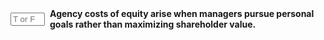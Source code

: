 ::: {.question-block}

<form onsubmit="event.preventDefault(); checkAnswerBox('module9_tf_q74','T')" style="display: flex; align-items: center; gap: 8px;">
  <input type="text" id="module9_tf_q74" name="module9_tf_q74" maxlength="1" placeholder="T or F" style="width: 55px;" data-correct-answer="T" /> 
  <label for="module9_tf_q74"><strong>Agency costs of equity arise when managers pursue personal goals rather than maximizing shareholder value.</strong></label>
</form>

<div id="feedback-module9_tf_q74" class="feedback" data-status="" style="display:none;">
TRUE. When ownership and control are separated, managers may act in their own interest unless incentives align with shareholders.
</div>

:::
